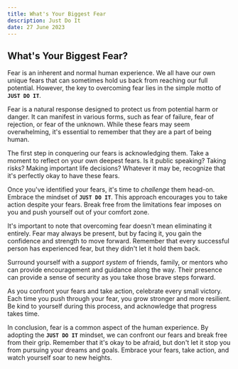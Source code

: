 ```yaml
---
title: What's Your Biggest Fear 
description: Just Do It
date: 27 June 2023
---
```


## What's Your Biggest Fear?

Fear is an inherent and normal human experience. We all have our own unique fears that can sometimes hold us back from reaching our full potential. However, the key to overcoming fear lies in the simple motto of **`JUST DO IT`**.

Fear is a natural response designed to protect us from potential harm or danger. It can manifest in various forms, such as fear of failure, fear of rejection, or fear of the unknown. While these fears may seem overwhelming, it's essential to remember that they are a part of being human.

The first step in conquering our fears is acknowledging them. Take a moment to reflect on your own deepest fears. Is it public speaking? Taking risks? Making important life decisions? Whatever it may be, recognize that it's perfectly okay to have these fears.

Once you've identified your fears, it's time to *challenge* them head-on. Embrace the mindset of **`JUST DO IT`**. This approach encourages you to take action despite your fears. Break free from the limitations fear imposes on you and push yourself out of your comfort zone.

It's important to note that overcoming fear doesn't mean eliminating it entirely. Fear may always be present, but by facing it, you gain the confidence and strength to move forward. Remember that every successful person has experienced fear, but they didn't let it hold them back.

Surround yourself with a *support system* of friends, family, or mentors who can provide encouragement and guidance along the way. Their presence can provide a sense of security as you take those brave steps forward.

As you confront your fears and take action, celebrate every small victory. Each time you push through your fear, you grow stronger and more resilient. Be kind to yourself during this process, and acknowledge that progress takes time.

In conclusion, fear is a common aspect of the human experience. By adopting the **`JUST DO IT`** mindset, we can confront our fears and break free from their grip. Remember that it's okay to be afraid, but don't let it stop you from pursuing your dreams and goals. Embrace your fears, take action, and watch yourself soar to new heights.